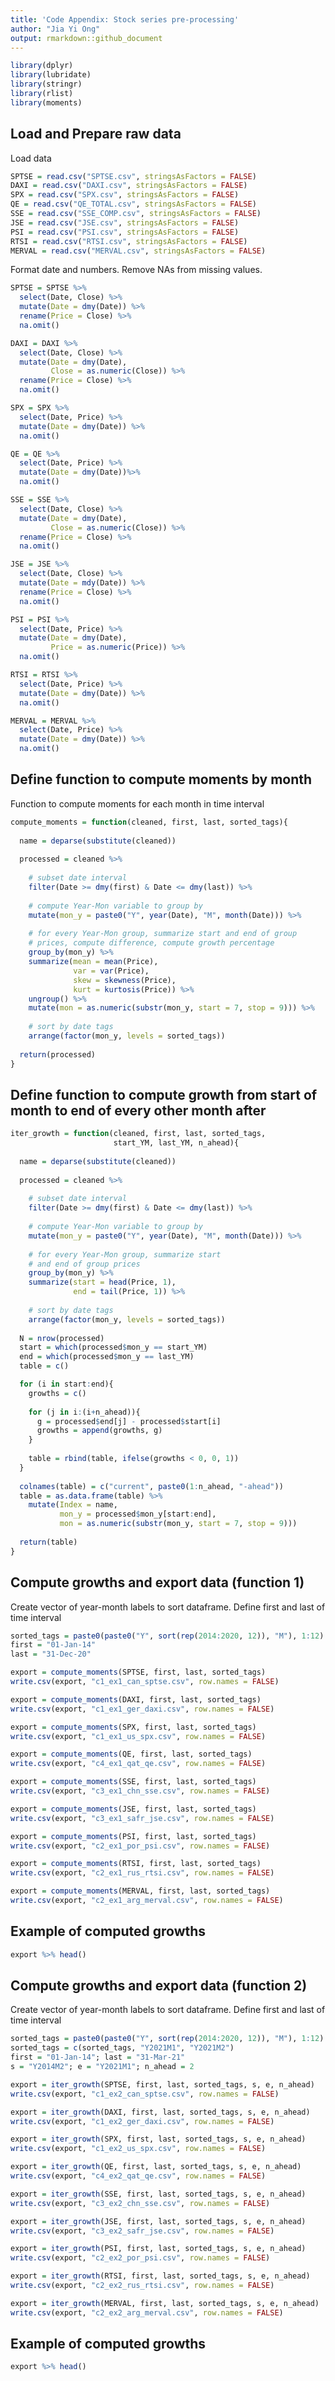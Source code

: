 ---
title: 'Code Appendix: Stock series pre-processing'
author: "Jia Yi Ong"
output: rmarkdown::github_document
---


```{r, message=F, warning=F}
library(dplyr)
library(lubridate)
library(stringr)
library(rlist)
library(moments)
```

## Load and Prepare raw data

Load data
```{r}
SPTSE = read.csv("SPTSE.csv", stringsAsFactors = FALSE)
DAXI = read.csv("DAXI.csv", stringsAsFactors = FALSE)
SPX = read.csv("SPX.csv", stringsAsFactors = FALSE)
QE = read.csv("QE_TOTAL.csv", stringsAsFactors = FALSE)
SSE = read.csv("SSE_COMP.csv", stringsAsFactors = FALSE)
JSE = read.csv("JSE.csv", stringsAsFactors = FALSE)
PSI = read.csv("PSI.csv", stringsAsFactors = FALSE)
RTSI = read.csv("RTSI.csv", stringsAsFactors = FALSE)
MERVAL = read.csv("MERVAL.csv", stringsAsFactors = FALSE)
```

Format date and numbers. Remove NAs from missing values.
```{r, message=F, warning=F}
SPTSE = SPTSE %>% 
  select(Date, Close) %>%
  mutate(Date = dmy(Date)) %>%
  rename(Price = Close) %>%
  na.omit()

DAXI = DAXI %>% 
  select(Date, Close) %>%
  mutate(Date = dmy(Date),
         Close = as.numeric(Close)) %>%
  rename(Price = Close) %>%
  na.omit()

SPX = SPX %>% 
  select(Date, Price) %>%
  mutate(Date = dmy(Date)) %>%
  na.omit()

QE = QE %>% 
  select(Date, Price) %>%
  mutate(Date = dmy(Date))%>%
  na.omit()

SSE = SSE %>% 
  select(Date, Close) %>%
  mutate(Date = dmy(Date),
         Close = as.numeric(Close)) %>%
  rename(Price = Close) %>%
  na.omit()

JSE = JSE %>% 
  select(Date, Close) %>%
  mutate(Date = mdy(Date)) %>%
  rename(Price = Close) %>%
  na.omit()

PSI = PSI %>% 
  select(Date, Price) %>%
  mutate(Date = dmy(Date),
         Price = as.numeric(Price)) %>%
  na.omit()

RTSI = RTSI %>% 
  select(Date, Price) %>%
  mutate(Date = dmy(Date)) %>%
  na.omit()

MERVAL = MERVAL %>% 
  select(Date, Price) %>%
  mutate(Date = dmy(Date)) %>%
  na.omit()
```




## Define function to compute moments by month

Function to compute moments for each month in time interval
```{r}
compute_moments = function(cleaned, first, last, sorted_tags){
  
  name = deparse(substitute(cleaned))
  
  processed = cleaned %>%
    
    # subset date interval
    filter(Date >= dmy(first) & Date <= dmy(last)) %>%
    
    # compute Year-Mon variable to group by
    mutate(mon_y = paste0("Y", year(Date), "M", month(Date))) %>%
    
    # for every Year-Mon group, summarize start and end of group
    # prices, compute difference, compute growth percentage
    group_by(mon_y) %>%
    summarize(mean = mean(Price),
              var = var(Price),
              skew = skewness(Price),
              kurt = kurtosis(Price)) %>%
    ungroup() %>%
    mutate(mon = as.numeric(substr(mon_y, start = 7, stop = 9))) %>%
    
    # sort by date tags
    arrange(factor(mon_y, levels = sorted_tags))
  
  return(processed)
}
```


## Define function to compute growth from start of month to end of every other month after

```{r}
iter_growth = function(cleaned, first, last, sorted_tags,
                       start_YM, last_YM, n_ahead){
  
  name = deparse(substitute(cleaned))
  
  processed = cleaned %>%
    
    # subset date interval
    filter(Date >= dmy(first) & Date <= dmy(last)) %>%
    
    # compute Year-Mon variable to group by
    mutate(mon_y = paste0("Y", year(Date), "M", month(Date))) %>%
    
    # for every Year-Mon group, summarize start 
    # and end of group prices
    group_by(mon_y) %>%
    summarize(start = head(Price, 1),
              end = tail(Price, 1)) %>%
    
    # sort by date tags
    arrange(factor(mon_y, levels = sorted_tags))
  
  N = nrow(processed)
  start = which(processed$mon_y == start_YM)
  end = which(processed$mon_y == last_YM)
  table = c()

  for (i in start:end){
    growths = c()
    
    for (j in i:(i+n_ahead)){
      g = processed$end[j] - processed$start[i]
      growths = append(growths, g)
    }
    
    table = rbind(table, ifelse(growths < 0, 0, 1))
  }
  
  colnames(table) = c("current", paste0(1:n_ahead, "-ahead"))
  table = as.data.frame(table) %>%
    mutate(Index = name,
           mon_y = processed$mon_y[start:end],
           mon = as.numeric(substr(mon_y, start = 7, stop = 9)))
  
  return(table)
}
```




## Compute growths and export data (function 1)

Create vector of year-month labels to sort dataframe. Define first and last of time interval
```{r}
sorted_tags = paste0(paste0("Y", sort(rep(2014:2020, 12)), "M"), 1:12)
first = "01-Jan-14"
last = "31-Dec-20"
```

```{r, message=F}
export = compute_moments(SPTSE, first, last, sorted_tags)
write.csv(export, "c1_ex1_can_sptse.csv", row.names = FALSE)

export = compute_moments(DAXI, first, last, sorted_tags)
write.csv(export, "c1_ex1_ger_daxi.csv", row.names = FALSE)

export = compute_moments(SPX, first, last, sorted_tags)
write.csv(export, "c1_ex1_us_spx.csv", row.names = FALSE)

export = compute_moments(QE, first, last, sorted_tags)
write.csv(export, "c4_ex1_qat_qe.csv", row.names = FALSE)

export = compute_moments(SSE, first, last, sorted_tags)
write.csv(export, "c3_ex1_chn_sse.csv", row.names = FALSE)

export = compute_moments(JSE, first, last, sorted_tags)
write.csv(export, "c3_ex1_safr_jse.csv", row.names = FALSE)

export = compute_moments(PSI, first, last, sorted_tags)
write.csv(export, "c2_ex1_por_psi.csv", row.names = FALSE)

export = compute_moments(RTSI, first, last, sorted_tags)
write.csv(export, "c2_ex1_rus_rtsi.csv", row.names = FALSE)

export = compute_moments(MERVAL, first, last, sorted_tags)
write.csv(export, "c2_ex1_arg_merval.csv", row.names = FALSE)
```


## Example of computed growths

```{r}
export %>% head()
```




## Compute growths and export data (function 2)

Create vector of year-month labels to sort dataframe. Define first and last of time interval
```{r}
sorted_tags = paste0(paste0("Y", sort(rep(2014:2020, 12)), "M"), 1:12)
sorted_tags = c(sorted_tags, "Y2021M1", "Y2021M2")
first = "01-Jan-14"; last = "31-Mar-21"
s = "Y2014M2"; e = "Y2021M1"; n_ahead = 2
```

```{r, message=F}
export = iter_growth(SPTSE, first, last, sorted_tags, s, e, n_ahead)
write.csv(export, "c1_ex2_can_sptse.csv", row.names = FALSE)

export = iter_growth(DAXI, first, last, sorted_tags, s, e, n_ahead)
write.csv(export, "c1_ex2_ger_daxi.csv", row.names = FALSE)

export = iter_growth(SPX, first, last, sorted_tags, s, e, n_ahead)
write.csv(export, "c1_ex2_us_spx.csv", row.names = FALSE)

export = iter_growth(QE, first, last, sorted_tags, s, e, n_ahead)
write.csv(export, "c4_ex2_qat_qe.csv", row.names = FALSE)

export = iter_growth(SSE, first, last, sorted_tags, s, e, n_ahead)
write.csv(export, "c3_ex2_chn_sse.csv", row.names = FALSE)

export = iter_growth(JSE, first, last, sorted_tags, s, e, n_ahead)
write.csv(export, "c3_ex2_safr_jse.csv", row.names = FALSE)

export = iter_growth(PSI, first, last, sorted_tags, s, e, n_ahead)
write.csv(export, "c2_ex2_por_psi.csv", row.names = FALSE)

export = iter_growth(RTSI, first, last, sorted_tags, s, e, n_ahead)
write.csv(export, "c2_ex2_rus_rtsi.csv", row.names = FALSE)

export = iter_growth(MERVAL, first, last, sorted_tags, s, e, n_ahead)
write.csv(export, "c2_ex2_arg_merval.csv", row.names = FALSE)
```


## Example of computed growths

```{r}
export %>% head()
```


